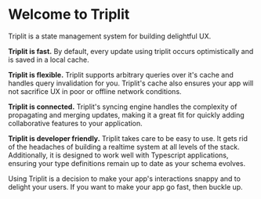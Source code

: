 # Welcome to Triplit

Triplit is a state management system for building delightful UX.

**Triplit is fast.** By default, every update using triplit occurs optimistically and is saved in a local cache.

**Triplit is flexible.** Triplit supports arbitrary queries over it's cache and handles query invalidation for you. Triplit's cache also ensures your app will not sacrifice UX in poor or offline network conditions.

**Triplit is connected.** Triplit's syncing engine handles the complexity of propagating and merging updates, making it a great fit for quickly adding collaborative features to your application.

**Triplit is developer friendly.** Triplit takes care to be easy to use. It gets rid of the headaches of building a realtime system at all levels of the stack. Additionally, it is designed to work well with Typescript applications, ensuring your type definitions remain up to date as your schema evolves.

Using Triplit is a decision to make your app's interactions snappy and to delight your users. If you want to make your app go fast, then buckle up.
